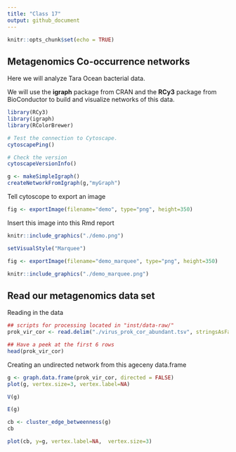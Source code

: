 ```yaml
---
title: "Class 17"
output: github_document
---
```


```r
knitr::opts_chunk$set(echo = TRUE)
```

## Metagenomics Co-occurrence networks

Here we will analyze Tara Ocean bacterial data.

We will use the **igraph** package from CRAN and the **RCy3** package from BioConductor to build and visualize networks of this data.

```r
library(RCy3)
library(igraph)
library(RColorBrewer)

# Test the connection to Cytoscape.
cytoscapePing()
```

```r
# Check the version
cytoscapeVersionInfo()
```

```r
g <- makeSimpleIgraph()
createNetworkFromIgraph(g,"myGraph")
```

Tell cytoscope to export an image
```r
fig <- exportImage(filename="demo", type="png", height=350)
```

Insert this image into this Rmd report
```r
knitr::include_graphics("./demo.png")
```

```r
setVisualStyle("Marquee")
```

```r
fig <- exportImage(filename="demo_marquee", type="png", height=350)
```

```r
knitr::include_graphics("./demo_marquee.png")
```

## Read our metagenomics data set

Reading in the data

```r
## scripts for processing located in "inst/data-raw/"
prok_vir_cor <- read.delim("./virus_prok_cor_abundant.tsv", stringsAsFactors = FALSE)

## Have a peek at the first 6 rows
head(prok_vir_cor)
```

Creating an undirected network from this ageceny data.frame

```r
g <- graph.data.frame(prok_vir_cor, directed = FALSE)
plot(g, vertex.size=3, vertex.label=NA)
```

```r
V(g)
```

```r
E(g)
```

```r
cb <- cluster_edge_betweenness(g)
cb
```

```r
plot(cb, y=g, vertex.label=NA,  vertex.size=3)
```


